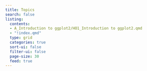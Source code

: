 ```yaml
---
title: Topics
search: false
listing:
  contents: 
  - A_Introduction to ggplot2/HO1_Introduction to ggplot2.qmd
  - "!index.qmd"
  type: grid
  categories: true
  sort-ui: false
  filter-ui: false
  page-size: 30
  feed: true
---
```

